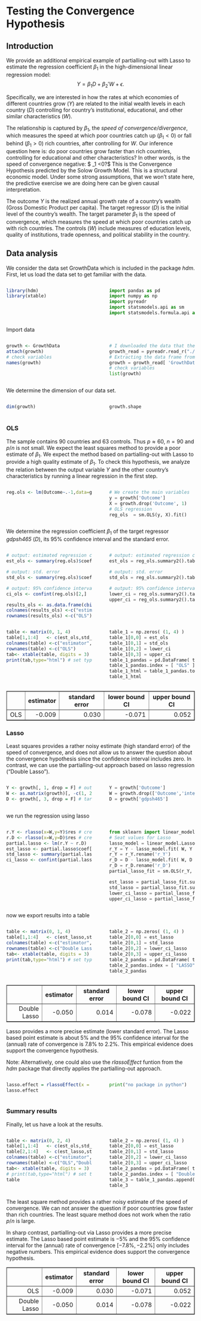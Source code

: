 # Testing the Convergence Hypothesis

## Introduction
We provide an additional empirical example of partialling-out with Lasso to estimate the regression coefficient $\beta_1$ in the high-dimensional linear regression model:
  $$
  Y = \beta_1 D +  \beta_2'W + \epsilon.
  $$
  
Specifically, we are interested in how the rates  at which economies of different countries grow ($Y$) are related to the initial wealth levels in each country ($D$) controlling for country's institutional, educational, and other similar characteristics ($W$).
  
The relationship is captured by $\beta_1$, the *speed of convergence/divergence*, which measures the speed at which poor countries catch up $(\beta_1< 0)$ or fall behind $(\beta_1> 0)$ rich countries, after controlling for $W$. Our inference question here is: do poor countries grow faster than rich countries, controlling for educational and other characteristics? In other words, is the speed of convergence negative: $ \beta_1 <0?$ This is the Convergence Hypothesis predicted by the Solow Growth Model. This is a structural economic model. Under some strong assumptions, that we won't state here, the predictive exercise we are doing here can be given causal interpretation.

The outcome $Y$ is the realized annual growth rate of a country's wealth  (Gross Domestic Product per capita). The target regressor ($D$) is the initial level of the country's wealth. The target parameter $\beta_1$ is the speed of convergence, which measures the speed at which poor countries catch up with rich countries. The controls ($W$) include measures of education levels, quality of institutions, trade openness, and political stability in the country.


<style>
  .col2 {
    columns: 2 200px;         /* number of columns and width in pixels*/
    -webkit-columns: 2 200px; /* chrome, safari */
    -moz-columns: 2 200px;    /* firefox */
  }
  .col3 {
    columns: 3 100px;
    -webkit-columns: 3 100px;
    -moz-columns: 3 100px;
  }
</style>

## Data analysis
We consider the data set GrowthData which is included in the package *hdm*. First, let us load the data set to get familiar with the data.

:::::: {.columns}
::: {.column width="49.5%" data-latex="{0.48\textwidth}"}
```r
library(hdm)
library(xtable)
```

:::
::: {.column width="1%" data-latex="{0.04\textwidth}"}
\ 
<!-- an empty Div (with a white space), serving as
a column separator -->
:::
:::::: {.column width="49.5%" data-latex="{0.48\textwidth}"}

```python
import pandas as pd
import numpy as np
import pyreadr
import statsmodels.api as sm
import statsmodels.formula.api as smf
```
:::
::::::
\newline


Import data


:::::: {.columns}
::: {.column width="49.5%" data-latex="{0.48\textwidth}"}
```r
growth <- GrowthData
attach(growth)
# check variables
names(growth)
```

:::
::: {.column width="1%" data-latex="{0.04\textwidth}"}
\ 
<!-- an empty Div (with a white space), serving as
a column separator -->
:::
:::::: {.column width="49.5%" data-latex="{0.48\textwidth}"}

```python
# I downloaded the data that the author used
growth_read = pyreadr.read_r("./data/GrowthData.RData")
# Extracting the data frame from rdata_read
growth = growth_read[ 'GrowthData' ]
# check variables
list(growth)
```
:::
::::::
\newline

We determine the dimension of our data set.

:::::: {.columns}
::: {.column width="49.5%" data-latex="{0.48\textwidth}"}
```r
dim(growth)
```

:::
::: {.column width="1%" data-latex="{0.04\textwidth}"}
\ 
<!-- an empty Div (with a white space), serving as
a column separator -->
:::
:::::: {.column width="49.5%" data-latex="{0.48\textwidth}"}

```python
growth.shape
```
:::
::::::
\newline

### OLS

The sample contains $90$ countries and $63$ controls. Thus $p \approx 60$, $n=90$ and $p/n$ is not small. We expect the least squares method to provide a poor estimate of $\beta_1$.  We expect the method based on partialling-out with Lasso to provide a high quality estimate of $\beta_1$.
To check this hypothesis, we analyze the relation between the output variable $Y$ and the other country's characteristics by running a linear regression in the first step.


:::::: {.columns}
::: {.column width="49.5%" data-latex="{0.48\textwidth}"}
```r
reg.ols <- lm(Outcome~.-1,data=growth)
```

:::
::: {.column width="1%" data-latex="{0.04\textwidth}"}
\ 
<!-- an empty Div (with a white space), serving as
a column separator -->
:::
:::::: {.column width="49.5%" data-latex="{0.48\textwidth}"}

```python
# We create the main variables
y = growth['Outcome']
X = growth.drop('Outcome', 1)
# OLS regression
reg_ols  = sm.OLS(y, X).fit()
```
:::
::::::
\newline

We determine the regression coefficient $\beta_1$ of the target regressor *gdpsh465* ($D$), its 95% confidence interval and the standard error.


:::::: {.columns}
::: {.column width="49.5%" data-latex="{0.48\textwidth}"}
```r
# output: estimated regression coefficient corresponding to the target regressor
est_ols <- summary(reg.ols)$coef["gdpsh465",1]

# output: std. error
std_ols <- summary(reg.ols)$coef["gdpsh465",2]

# output: 95% confidence interval
ci_ols <- confint(reg.ols)[2,]

results_ols <- as.data.frame(cbind(est_ols,std_ols,ci_ols[1],ci_ols[2]))
colnames(results_ols) <-c("estimator","standard error", "lower bound CI", "upper bound CI")
rownames(results_ols) <-c("OLS")
```

:::
::: {.column width="1%" data-latex="{0.04\textwidth}"}
\ 
<!-- an empty Div (with a white space), serving as
a column separator -->
:::
:::::: {.column width="49.5%" data-latex="{0.48\textwidth}"}

```python
# output: estimated regression coefficient corresponding to the target regressor
est_ols = reg_ols.summary2().tables[1]['Coef.']['gdpsh465']

# output: std. error
std_ols = reg_ols.summary2().tables[1]['Std.Err.']['gdpsh465']

# output: 95% confidence interval
lower_ci = reg_ols.summary2().tables[1]['[0.025']['gdpsh465']
upper_ci = reg_ols.summary2().tables[1]['0.975]']['gdpsh465']
```
:::
::::::
\newline




:::::: {.columns}
::: {.column width="49.5%" data-latex="{0.48\textwidth}"}
```r
table <- matrix(0, 1, 4)
table[1,1:4]   <- c(est_ols,std_ols,ci_ols[1],ci_ols[2])
colnames(table) <-c("estimator","standard error", "lower bound CI", "upper bound CI")
rownames(table) <-c("OLS")
tab<- xtable(table, digits = 3)
print(tab,type="html") # set type="latex" for printing table in LaTeX
```

:::
::: {.column width="1%" data-latex="{0.04\textwidth}"}
\ 
<!-- an empty Div (with a white space), serving as
a column separator -->
:::
:::::: {.column width="49.5%" data-latex="{0.48\textwidth}"}

```python
table_1 = np.zeros( (1, 4) )
table_1[0,0] = est_ols  
table_1[0,1] = std_ols   
table_1[0,2] = lower_ci
table_1[0,3] = upper_ci    
table_1_pandas = pd.DataFrame( table_1, columns = [ "Estimator","Std. Error", "lower bound CI", "upper bound CI"  ])
table_1_pandas.index = [ "OLS" ]
table_1_html = table_1_pandas.to_html()
table_1_html
```
:::
::::::
\newline


<!-- html table generated in R 3.6.3 by xtable 1.8-4 package -->
<!-- Tue Jan 19 10:23:32 2021 -->
<table border=1>
<tr> <th>  </th> <th> estimator </th> <th> standard error </th> <th> lower bound CI </th> <th> upper bound CI </th>  </tr>
  <tr> <td align="right"> OLS </td> <td align="right"> -0.009 </td> <td align="right"> 0.030 </td> <td align="right"> -0.071 </td> <td align="right"> 0.052 </td> </tr>
   </table>

### Lasso


Least squares provides a rather noisy estimate (high standard error) of the
speed of convergence, and does not allow us to answer the question
about the convergence hypothesis since the confidence interval includes zero.
In contrast, we can use the partialling-out approach based on lasso regression ("Double Lasso").



:::::: {.columns}
::: {.column width="49.5%" data-latex="{0.48\textwidth}"}
```r
Y <- growth[, 1, drop = F] # output variable
W <- as.matrix(growth)[, -c(1, 2,3)] # controls
D <- growth[, 3, drop = F] # target regressor
```

:::
::: {.column width="1%" data-latex="{0.04\textwidth}"}
\ 
<!-- an empty Div (with a white space), serving as
a column separator -->
:::
:::::: {.column width="49.5%" data-latex="{0.48\textwidth}"}

```python
Y = growth['Outcome']
W = growth.drop(['Outcome','intercept', 'gdpsh465'], 1 )
D = growth['gdpsh465']
```
:::
::::::
\newline

we run the regression using lasso 


:::::: {.columns}
::: {.column width="49.5%" data-latex="{0.48\textwidth}"}
```r
r.Y <- rlasso(x=W,y=Y)$res # creates the "residual" output variable
r.D <- rlasso(x=W,y=D)$res # creates the "residual" target regressor
partial.lasso <- lm(r.Y ~ r.D)
est_lasso <- partial.lasso$coef[2]
std_lasso <- summary(partial.lasso)$coef[2,2]
ci_lasso <- confint(partial.lasso)[2,]
```


:::
::: {.column width="1%" data-latex="{0.04\textwidth}"}
\ 
<!-- an empty Div (with a white space), serving as
a column separator -->
:::
:::::: {.column width="49.5%" data-latex="{0.48\textwidth}"}

```python
from sklearn import linear_model
# Seat values for Lasso
lasso_model = linear_model.Lasso( alpha = 0.00077 )
r_Y = Y - lasso_model.fit( W, Y ).predict( W )
r_Y = r_Y.rename('r_Y')
r_D = D - lasso_model.fit( W, D ).predict( W ) # Part. out d
r_D = r_D.rename('r_D')
partial_lasso_fit = sm.OLS(r_Y, r_D).fit() # Regress residuales

est_lasso = partial_lasso_fit.summary2().tables[1]['Coef.']['r_D']
std_lasso = partial_lasso_fit.summary2().tables[1]['Std.Err.']['r_D']
lower_ci_lasso = partial_lasso_fit.summary2().tables[1]['[0.025']['r_D']
upper_ci_lasso = partial_lasso_fit.summary2().tables[1]['0.975]']['r_D']
```


:::
::::::
\newline


now we export results into a table 

:::::: {.columns}
::: {.column width="49.5%" data-latex="{0.48\textwidth}"}
```r
table <- matrix(0, 1, 4)
table[1,1:4]   <- c(est_lasso,std_lasso,ci_lasso[1],ci_lasso[2])
colnames(table) <-c("estimator","standard error", "lower bound CI", "upper bound CI")
rownames(table) <-c("Double Lasso")
tab<- xtable(table, digits = 3)
print(tab,type="html") # set type="latex" for printing table in LaTeX
```


:::
::: {.column width="1%" data-latex="{0.04\textwidth}"}
\ 
<!-- an empty Div (with a white space), serving as
a column separator -->
:::
:::::: {.column width="49.5%" data-latex="{0.48\textwidth}"}

```python
table_2 = np.zeros( (1, 4) )
table_2[0,0] = est_lasso  
table_2[0,1] = std_lasso   
table_2[0,2] = lower_ci_lasso
table_2[0,3] = upper_ci_lasso    
table_2_pandas = pd.DataFrame( table_2, columns = [ "Estimator","Std. Error", "lower bound CI", "upper bound CI"  ])
table_2_pandas.index = [ "LASSO" ]
table_2_pandas
```


:::
::::::
\newline

<!-- html table generated in R 3.6.3 by xtable 1.8-4 package -->
<!-- Tue Jan 19 10:23:51 2021 -->
<table border=1>
<tr> <th>  </th> <th> estimator </th> <th> standard error </th> <th> lower bound CI </th> <th> upper bound CI </th>  </tr>
  <tr> <td align="right"> Double Lasso </td> <td align="right"> -0.050 </td> <td align="right"> 0.014 </td> <td align="right"> -0.078 </td> <td align="right"> -0.022 </td> </tr>
   </table>



Lasso provides a more precise estimate (lower standard error). The Lasso based
point estimate is  about $5\%$ and the $95\%$ confidence interval for the
(annual) rate of convergence is $7.8\%$ to $2.2\%$. This empirical
evidence does support the convergence hypothesis.

Note: Alternatively, one could also use the *rlassoEffect* funtion from the *hdm* package that directly applies the partialling-out approach.


:::::: {.columns}
::: {.column width="49.5%" data-latex="{0.48\textwidth}"}
```r
lasso.effect = rlassoEffect(x = W, y = Y, d = D, method = "partialling out")
lasso.effect
```


:::
::: {.column width="1%" data-latex="{0.04\textwidth}"}
\ 
<!-- an empty Div (with a white space), serving as
a column separator -->
:::
:::::: {.column width="49.5%" data-latex="{0.48\textwidth}"}

```python
print("no package in python")
```


:::
::::::
\newline


### Summary results

Finally, let us have a look at the results.

:::::: {.columns}
::: {.column width="49.5%" data-latex="{0.48\textwidth}"}
```r
table <- matrix(0, 2, 4)
table[1,1:4]   <- c(est_ols,std_ols,ci_ols[1],ci_ols[2])
table[2,1:4]   <- c(est_lasso,std_lasso,ci_lasso[1],ci_lasso[2])
colnames(table) <-c("estimator","standard error", "lower bound CI", "upper bound CI")
rownames(table) <-c("OLS","Double Lasso")
tab<- xtable(table, digits = 3)
# print(tab,type="html") # set type="latex" for printing table in LaTeX
table
```


:::
::: {.column width="1%" data-latex="{0.04\textwidth}"}
\ 
<!-- an empty Div (with a white space), serving as
a column separator -->
:::
:::::: {.column width="49.5%" data-latex="{0.48\textwidth}"}

```python
table_2 = np.zeros( (1, 4) )
table_2[0,0] = est_lasso  
table_2[0,1] = std_lasso   
table_2[0,2] = lower_ci_lasso
table_2[0,3] = upper_ci_lasso    
table_2_pandas = pd.DataFrame( table_2, columns = [ "Estimator","Std. Error", "lower bound CI", "upper bound CI"  ])
table_2_pandas.index = [ "Double LASSO" ]
table_3 = table_1_pandas.append(table_2_pandas)
table_3
```


:::
::::::
\newline


The least square method provides a rather noisy estimate of the speed of convergence. We can not answer the question if poor countries grow faster than rich countries. The least square method does not work when the ratio $p/n$ is large.

In sharp contrast, partialling-out via Lasso provides a more precise estimate. The Lasso based point estimate is $-5\%$ and the $95\%$ confidence interval for the (annual) rate of convergence $[-7.8\%,-2.2\%]$ only includes negative numbers. This empirical evidence does support the convergence hypothesis.

<!-- html table generated in R 3.6.3 by xtable 1.8-4 package -->
<!-- Tue Jan 19 10:28:15 2021 -->
<table border=1>
<tr> <th>  </th> <th> estimator </th> <th> standard error </th> <th> lower bound CI </th> <th> upper bound CI </th>  </tr>
  <tr> <td align="right"> OLS </td> <td align="right"> -0.009 </td> <td align="right"> 0.030 </td> <td align="right"> -0.071 </td> <td align="right"> 0.052 </td> </tr>
  <tr> <td align="right"> Double Lasso </td> <td align="right"> -0.050 </td> <td align="right"> 0.014 </td> <td align="right"> -0.078 </td> <td align="right"> -0.022 </td> </tr>
   </table>


